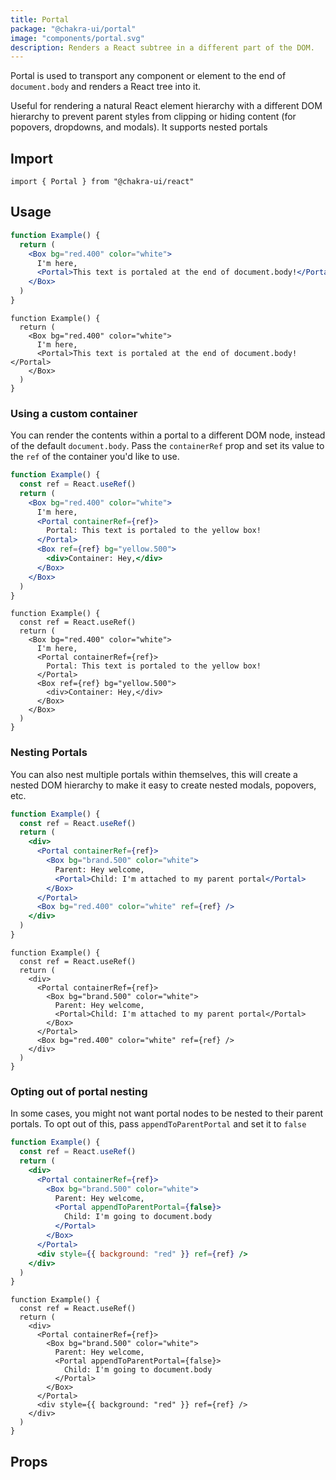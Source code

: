 ```yaml
---
title: Portal
package: "@chakra-ui/portal"
image: "components/portal.svg"
description: Renders a React subtree in a different part of the DOM.
---
```


Portal is used to transport any component or element to the end of
`document.body` and renders a React tree into it.

Useful for rendering a natural React element hierarchy with a different DOM
hierarchy to prevent parent styles from clipping or hiding content (for
popovers, dropdowns, and modals). It supports nested portals

## Import

```tsx
import { Portal } from "@chakra-ui/react"
```

## Usage

```jsx
function Example() {
  return (
    <Box bg="red.400" color="white">
      I'm here,
      <Portal>This text is portaled at the end of document.body!</Portal>
    </Box>
  )
}
```

```tsx
function Example() {
  return (
    <Box bg="red.400" color="white">
      I'm here,
      <Portal>This text is portaled at the end of document.body!</Portal>
    </Box>
  )
}
```

### Using a custom container

You can render the contents within a portal to a different DOM node, instead of
the default `document.body`. Pass the `containerRef` prop and set its value to
the `ref` of the container you'd like to use.

```jsx
function Example() {
  const ref = React.useRef()
  return (
    <Box bg="red.400" color="white">
      I'm here,
      <Portal containerRef={ref}>
        Portal: This text is portaled to the yellow box!
      </Portal>
      <Box ref={ref} bg="yellow.500">
        <div>Container: Hey,</div>
      </Box>
    </Box>
  )
}
```

```tsx
function Example() {
  const ref = React.useRef()
  return (
    <Box bg="red.400" color="white">
      I'm here,
      <Portal containerRef={ref}>
        Portal: This text is portaled to the yellow box!
      </Portal>
      <Box ref={ref} bg="yellow.500">
        <div>Container: Hey,</div>
      </Box>
    </Box>
  )
}
```

### Nesting Portals

You can also nest multiple portals within themselves, this will create a nested
DOM hierarchy to make it easy to create nested modals, popovers, etc.

```jsx
function Example() {
  const ref = React.useRef()
  return (
    <div>
      <Portal containerRef={ref}>
        <Box bg="brand.500" color="white">
          Parent: Hey welcome,
          <Portal>Child: I'm attached to my parent portal</Portal>
        </Box>
      </Portal>
      <Box bg="red.400" color="white" ref={ref} />
    </div>
  )
}
```

```tsx
function Example() {
  const ref = React.useRef()
  return (
    <div>
      <Portal containerRef={ref}>
        <Box bg="brand.500" color="white">
          Parent: Hey welcome,
          <Portal>Child: I'm attached to my parent portal</Portal>
        </Box>
      </Portal>
      <Box bg="red.400" color="white" ref={ref} />
    </div>
  )
}
```

### Opting out of portal nesting

In some cases, you might not want portal nodes to be nested to their parent
portals. To opt out of this, pass `appendToParentPortal` and set it to `false`

```jsx
function Example() {
  const ref = React.useRef()
  return (
    <div>
      <Portal containerRef={ref}>
        <Box bg="brand.500" color="white">
          Parent: Hey welcome,
          <Portal appendToParentPortal={false}>
            Child: I'm going to document.body
          </Portal>
        </Box>
      </Portal>
      <div style={{ background: "red" }} ref={ref} />
    </div>
  )
}
```

```tsx
function Example() {
  const ref = React.useRef()
  return (
    <div>
      <Portal containerRef={ref}>
        <Box bg="brand.500" color="white">
          Parent: Hey welcome,
          <Portal appendToParentPortal={false}>
            Child: I'm going to document.body
          </Portal>
        </Box>
      </Portal>
      <div style={{ background: "red" }} ref={ref} />
    </div>
  )
}
```

## Props

<PropsTable of="Portal" />
